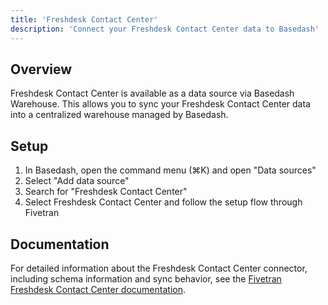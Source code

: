 ```yaml
---
title: 'Freshdesk Contact Center'
description: 'Connect your Freshdesk Contact Center data to Basedash'
---
```


## Overview

Freshdesk Contact Center is available as a data source via Basedash Warehouse. This allows you to sync your Freshdesk Contact Center data into a centralized warehouse managed by Basedash.

## Setup

1. In Basedash, open the command menu (⌘K) and open "Data sources"
2. Select "Add data source"
3. Search for "Freshdesk Contact Center"
4. Select Freshdesk Contact Center and follow the setup flow through Fivetran

## Documentation

For detailed information about the Freshdesk Contact Center connector, including schema information and sync behavior, see the [Fivetran Freshdesk Contact Center documentation](https://fivetran.com/docs/connectors/applications/freshdesk-contact-center).

